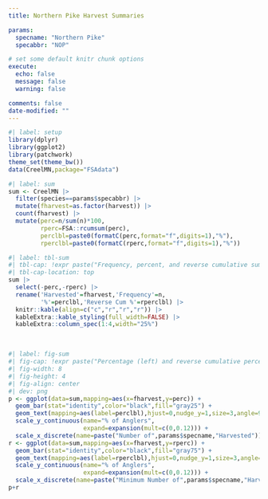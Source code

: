 ```yaml
---
title: Northern Pike Harvest Summaries

params:
  specname: "Northern Pike"
  specabbr: "NOP"

# set some default knitr chunk options
execute: 
  echo: false
  message: false
  warning: false

comments: false
date-modified: ""
---
```


```r
#| label: setup
library(dplyr)
library(ggplot2)
library(patchwork)
theme_set(theme_bw())
data(CreelMN,package="FSAdata")
```
```r
#| label: sum
sum <- CreelMN |>
  filter(species==params$specabbr) |>
  mutate(fharvest=as.factor(harvest)) |>
  count(fharvest) |>
  mutate(perc=n/sum(n)*100,
         rperc=FSA::rcumsum(perc),
         perclbl=paste0(formatC(perc,format="f",digits=1),"%"),
         rperclbl=paste0(formatC(rperc,format="f",digits=1),"%"))
```
```r
#| label: tbl-sum
#| tbl-cap: !expr paste("Frequency, percent, and reverse cumulative sum of percent of anglers by number of",params$specname,"harvested.")
#| tbl-cap-location: top
sum |>
  select(-perc,-rperc) |>
  rename('Harvested'=fharvest,'Frequency'=n,
         '%'=perclbl,'Reverse Cum %'=rperclbl) |>
  knitr::kable(align=c("c","r","r","r")) |>
  kableExtra::kable_styling(full_width=FALSE) |>
  kableExtra::column_spec(1:4,width="25%")
```

&nbsp;

```r
#| label: fig-sum
#| fig-cap: !expr paste("Percentage (left) and reverse cumulative percentage (right) of anglers by number of",params$specname,"harvested.")
#| fig-width: 8
#| fig-height: 4
#| fig-align: center
#| dev: png
p <- ggplot(data=sum,mapping=aes(x=fharvest,y=perc)) +
  geom_bar(stat="identity",color="black",fill="gray25") +
  geom_text(mapping=aes(label=perclbl),hjust=0,nudge_y=1,size=3,angle=90) +
  scale_y_continuous(name="% of Anglers",
                     expand=expansion(mult=c(0,0.12))) +
  scale_x_discrete(name=paste("Number of",params$specname,"Harvested"))
r <- ggplot(data=sum,mapping=aes(x=fharvest,y=rperc)) +
  geom_bar(stat="identity",color="black",fill="gray75") +
  geom_text(mapping=aes(label=rperclbl),hjust=0,nudge_y=1,size=3,angle=90) +
  scale_y_continuous(name="% of Anglers",
                     expand=expansion(mult=c(0,0.12))) +
  scale_x_discrete(name=paste("Minimum Number of",params$specname,"Harvested"))
p+r
```
